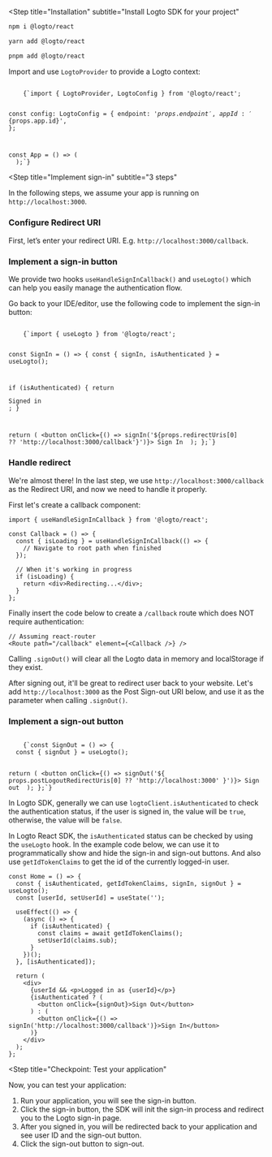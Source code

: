 
<Steps>

<Step
  title="Installation"
  subtitle="Install Logto SDK for your project"
>
<Tabs>
<TabItem value="npm" label="npm">

```bash
npm i @logto/react
```

</TabItem>
<TabItem value="yarn" label="Yarn">

```bash
yarn add @logto/react
```

</TabItem>
<TabItem value="pnpm" label="pnpm">

```bash
pnpm add @logto/react
```

</TabItem>
</Tabs>
</Step>

<Step title="Init LogtoClient">

Import and use `LogtoProvider` to provide a Logto context:

<Code className="language-tsx">
    {`import { LogtoProvider, LogtoConfig } from '@logto/react';

const config: LogtoConfig = {
  endpoint: '${props.endpoint}',
  appId: '${props.app.id}',
};

const App = () => (
  <LogtoProvider config={config}>
    <YourAppContent />
  </LogtoProvider>
);`}
</Code>

</Step>

<Step
  title="Implement sign-in"
  subtitle="3 steps"
>

<InlineNotification>
  In the following steps, we assume your app is running on <code>http://localhost:3000</code>.
</InlineNotification>

### Configure Redirect URI

First, let’s enter your redirect URI. E.g. `http://localhost:3000/callback`.

<UriInputField name="redirectUris" />

### Implement a sign-in button

We provide two hooks `useHandleSignInCallback()` and `useLogto()` which can help you easily manage the authentication flow.

Go back to your IDE/editor, use the following code to implement the sign-in button:

<Code className="language-tsx">
    {`import { useLogto } from '@logto/react';

const SignIn = () => {
  const { signIn, isAuthenticated } = useLogto();

  if (isAuthenticated) {
    return <div>Signed in</div>;
  }

  return (
    <button onClick={() => signIn('${props.redirectUris[0] ?? 'http://localhost:3000/callback'}')}>
      Sign In
    </button>
  );
};`}
</Code>

### Handle redirect

We're almost there! In the last step, we use `http://localhost:3000/callback` as the Redirect URI, and now we need to handle it properly.

First let's create a callback component:

```tsx
import { useHandleSignInCallback } from '@logto/react';

const Callback = () => {
  const { isLoading } = useHandleSignInCallback(() => {
    // Navigate to root path when finished
  });

  // When it's working in progress
  if (isLoading) {
    return <div>Redirecting...</div>;
  }
};
```

Finally insert the code below to create a `/callback` route which does NOT require authentication:

```tsx
// Assuming react-router
<Route path="/callback" element={<Callback />} />
```

</Step>

<Step title="Implement sign-out">

Calling `.signOut()` will clear all the Logto data in memory and localStorage if they exist.

After signing out, it'll be great to redirect user back to your website. Let's add `http://localhost:3000` as the Post Sign-out URI below, and use it as the parameter when calling `.signOut()`.

<UriInputField name="postLogoutRedirectUris" />

### Implement a sign-out button

<Code className="language-tsx">
    {`const SignOut = () => {
  const { signOut } = useLogto();

  return (
    <button onClick={() => signOut('${
      props.postLogoutRedirectUris[0] ?? 'http://localhost:3000'
    }')}>
      Sign out
    </button>
  );
};`}
</Code>

</Step>

<Step title="Handle authentication status">

In Logto SDK, generally we can use `logtoClient.isAuthenticated` to check the authentication status, if the user is signed in, the value will be `true`, otherwise, the value will be `false`.

In Logto React SDK, the `isAuthenticated` status can be checked by using the `useLogto` hook. In the example code below, we can use it to programmatically show and hide the sign-in and sign-out buttons. And also use `getIdTokenClaims` to get the id of the currently logged-in user.

```tsx
const Home = () => {
  const { isAuthenticated, getIdTokenClaims, signIn, signOut } = useLogto();
  const [userId, setUserId] = useState('');

  useEffect(() => {
    (async () => {
      if (isAuthenticated) {
        const claims = await getIdTokenClaims();
        setUserId(claims.sub);
      }
    })();
  }, [isAuthenticated]);

  return (
    <div>
      {userId && <p>Logged in as {userId}</p>}
      {isAuthenticated ? (
        <button onClick={signOut}>Sign Out</button>
      ) : (
        <button onClick={() => signIn('http://localhost:3000/callback')}>Sign In</button>
      )}
    </div>
  );
};
```

</Step>

<Step
  title="Checkpoint: Test your application"
>

Now, you can test your application:

1. Run your application, you will see the sign-in button.
2. Click the sign-in button, the SDK will init the sign-in process and redirect you to the Logto sign-in page.
3. After you signed in, you will be redirected back to your application and see user ID and the sign-out button.
4. Click the sign-out button to sign-out.

</Step>

</Steps>
